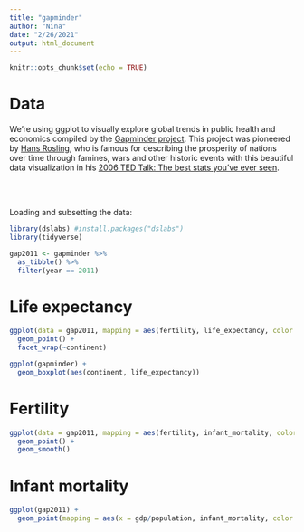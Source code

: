 ```yaml
---
title: "gapminder"
author: "Nina"
date: "2/26/2021"
output: html_document
---
```


```r
knitr::opts_chunk$set(echo = TRUE)
```

# Data

We're using ggplot to visually explore global trends in public health and economics compiled by the [Gapminder project](https://www.gapminder.org/about/). This project was pioneered by [Hans Rosling](https://www.ted.com/speakers/hans_rosling), who is famous for describing the prosperity of nations over time through famines, wars and other historic events with this beautiful data visualization in his [2006 TED Talk: The best stats you've ever seen](https://www.ted.com/talks/hans_rosling_shows_the_best_stats_you_ve_ever_seen). 

<br>
<br>

Loading and subsetting the data:
```r

library(dslabs) #install.packages("dslabs")
library(tidyverse)

gap2011 <- gapminder %>% 
  as_tibble() %>% 
  filter(year == 2011)

```


# Life expectancy

```r
ggplot(data = gap2011, mapping = aes(fertility, life_expectancy, color = continent)) +
  geom_point() +
  facet_wrap(~continent)

ggplot(gapminder) +
  geom_boxplot(aes(continent, life_expectancy))
```



# Fertility

```r

ggplot(data = gap2011, mapping = aes(fertility, infant_mortality, color = continent, size = population)) +
  geom_point() +
  geom_smooth()

```


# Infant mortality

```r

ggplot(gap2011) +
  geom_point(mapping = aes(x = gdp/population, infant_mortality, color = continent))


```

